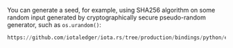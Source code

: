 You can generate a seed, for example, using SHA256 algorithm on some random input generated by cryptographically secure
pseudo-random generator, such as `os.urandom()`:

```python reference
https://github.com/iotaledger/iota.rs/tree/production/bindings/python/examples/02_generate_seed.py
```
